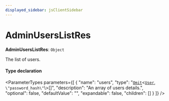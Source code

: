 ```yaml
---
displayed_sidebar: jsClientSidebar
---
```



# AdminUsersListRes

 **AdminUsersListRes**: `Object`

The list of users.

#### Type declaration

<ParameterTypes parameters={[
  {
    "name": "users",
    "type": "[`Omit`](internal.Omit.mdx)<[`User`](../classes/internal.User.mdx), ``\"password_hash\"``\\>[]",
    "description": "An array of users details.",
    "optional": false,
    "defaultValue": "",
    "expandable": false,
    "children": []
  }
]} />
